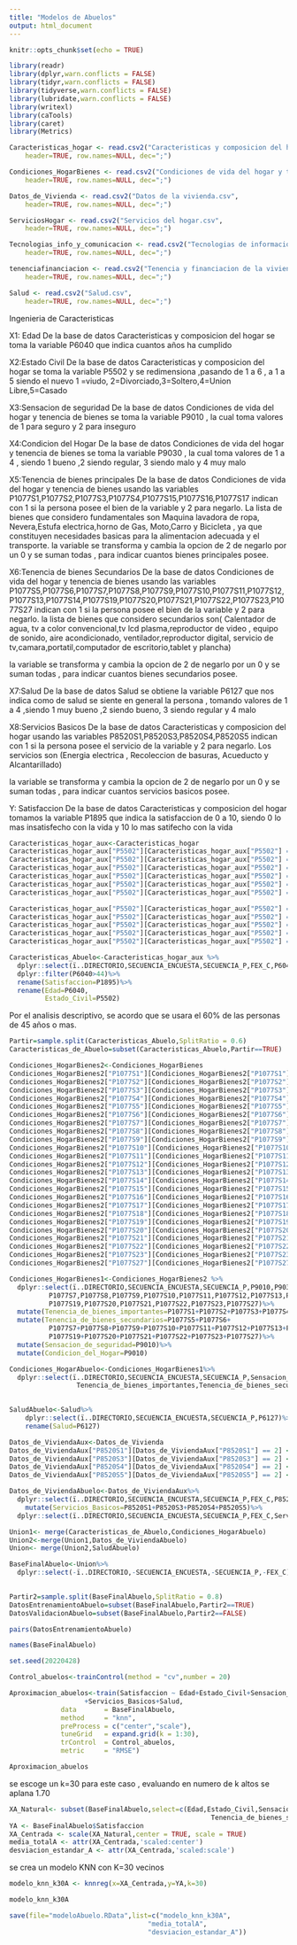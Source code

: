 ---
title: "Modelos de Abuelos"
output: html_document
---

```{r setup, include=FALSE}
knitr::opts_chunk$set(echo = TRUE)
```
 
```{r lectura de librerias}
library(readr)
library(dplyr,warn.conflicts = FALSE)
library(tidyr,warn.conflicts = FALSE)
library(tidyverse,warn.conflicts = FALSE)
library(lubridate,warn.conflicts = FALSE)
library(writexl)
library(caTools)
library(caret)
library(Metrics)
```

```{r Lectura de bases de datos para Abuelos}

Caracteristicas_hogar <- read.csv2("Caracteristicas y composicion del hogar.csv", 
    header=TRUE, row.names=NULL, dec=";")

Condiciones_HogarBienes <- read.csv2("Condiciones de vida del hogar y tenencia de bienes.csv", 
    header=TRUE, row.names=NULL, dec=";")

Datos_de_Vivienda <- read.csv2("Datos de la vivienda.csv", 
    header=TRUE, row.names=NULL, dec=";")

ServiciosHogar <- read.csv2("Servicios del hogar.csv", 
    header=TRUE, row.names=NULL, dec=";")

Tecnologias_info_y_comunicacion <- read.csv2("Tecnologias de informacion y comunicacion.csv", 
    header=TRUE, row.names=NULL, dec=";")

tenenciafinanciacion <- read.csv2("Tenencia y financiacion de la vivienda que ocupa el hogar.csv", 
    header=TRUE, row.names=NULL, dec=";")

Salud <- read.csv2("Salud.csv", 
    header=TRUE, row.names=NULL, dec=";")
```

Ingenieria de Caracteristicas


X1: Edad
De la base de datos Caracteristicas y composicion del hogar se toma la variable P6040 que indica cuantos años ha cumplido

X2:Estado Civil 
De la base de datos Caracteristicas y composicion del hogar se toma la variable P5502 y se redimensiona ,pasando de 1 a 6 , a 1 a 5
siendo el nuevo 1 =viudo, 2=Divorciado,3=Soltero,4=Union Libre,5=Casado 

X3:Sensacion de seguridad
De la base de datos Condiciones de vida del hogar y tenencia de bienes se toma la variable P9010 , la cual toma valores de 1 para seguro y 2 para inseguro

X4:Condicion del Hogar
De la base de datos Condiciones de vida del hogar y tenencia de bienes se toma la variable P9030 , la cual toma valores de 1 a 4 , siendo 1   bueno ,2 siendo regular, 3 siendo malo y  4  muy malo


X5:Tenencia de bienes principales
De la base de datos Condiciones de vida del hogar y tenencia de bienes usando las variables P1077S1,P1077S2,P1077S3,P1077S4,P1077S15,P1077S16,P1077S17 indican con 1 si la persona posee el bien de la variable y 2 para negarlo.
La lista de bienes que considero fundamentales son Maquina lavadora de ropa, Nevera,Estufa electrica,horno de Gas, Moto,Carro y Bicicleta , ya que constituyen necesidades basicas para la alimentacion adecuada y el transporte. 
la variable se transforma y cambia la opcion de 2 de negarlo por un 0 y se suman todas , para indicar cuantos bienes principales posee.

X6:Tenencia de bienes Secundarios
De la base de datos Condiciones de vida del hogar y tenencia de bienes usando las variables P1077S5,P1077S6,P1077S7,P1077S8,P1077S9,P1077S10,P1077S11,P1077S12,P1077S13,P1077S14,P1077S19,P1077S20,P1077S21,P1077S22,P1077S23,P1077S27 indican con 1 si la persona posee el bien de la variable y 2 para negarlo.
la lista de bienes que  considero secundarios son( Calentador de agua, tv a color convencional,tv lcd plasma,reproductor de video , equipo de sonido, aire acondicionado, ventilador,reproductor digital, servicio de tv,camara,portatil,computador de escritorio,tablet y plancha)

la variable se transforma y cambia la opcion de 2 de negarlo por un 0 y se suman todas , para indicar cuantos bienes secundarios posee.

X7:Salud
De la base de datos Salud se obtiene la variable P6127 que nos indica como de salud se siente en general la persona , tomando valores de 1 a 4	,siendo 1  muy bueno ,2 siendo bueno, 3 siendo regular y  4  malo

X8:Servicios Basicos
De la base de datos Caracteristicas y composicion del hogar usando las variables P8520S1,P8520S3,P8520S4,P8520S5 indican con 1 si la persona posee el servicio de la variable y 2 para negarlo.
Los servicios son (Energia electrica , Recoleccion de basuras, Acueducto y Alcantarillado)

la variable se transforma y cambia la opcion de 2 de negarlo por un 0 y se suman todas , para indicar cuantos servicios basicos posee.

Y: Satisfaccion
De la base de datos Caracteristicas y composicion del hogar tomamos la variable P1895 que indica la satisfaccion de 0 a 10, siendo 0 lo mas insatisfecho con la vida y 10 lo mas satifecho con la vida

```{r Correccion de x2}
Caracteristicas_hogar_aux<-Caracteristicas_hogar
Caracteristicas_hogar_aux["P5502"][Caracteristicas_hogar_aux["P5502"] == 1] <- 14
Caracteristicas_hogar_aux["P5502"][Caracteristicas_hogar_aux["P5502"] == 2] <- 14
Caracteristicas_hogar_aux["P5502"][Caracteristicas_hogar_aux["P5502"] == 3] <- 11
Caracteristicas_hogar_aux["P5502"][Caracteristicas_hogar_aux["P5502"] == 4] <- 12
Caracteristicas_hogar_aux["P5502"][Caracteristicas_hogar_aux["P5502"] == 5] <- 13
Caracteristicas_hogar_aux["P5502"][Caracteristicas_hogar_aux["P5502"] == 6] <- 15

Caracteristicas_hogar_aux["P5502"][Caracteristicas_hogar_aux["P5502"] == 11] <- 1
Caracteristicas_hogar_aux["P5502"][Caracteristicas_hogar_aux["P5502"] == 12] <- 2
Caracteristicas_hogar_aux["P5502"][Caracteristicas_hogar_aux["P5502"] == 13] <- 3
Caracteristicas_hogar_aux["P5502"][Caracteristicas_hogar_aux["P5502"] == 14] <- 4
Caracteristicas_hogar_aux["P5502"][Caracteristicas_hogar_aux["P5502"] == 15] <- 5
```




```{r x1 x2 y}
Caracteristicas_Abuelo<-Caracteristicas_hogar_aux %>%
  dplyr::select(ï..DIRECTORIO,SECUENCIA_ENCUESTA,SECUENCIA_P,FEX_C,P6040,P1895,P5502)%>%
  dplyr::filter(P6040>44)%>%
  rename(Satisfaccion=P1895)%>%
  rename(Edad=P6040,
         Estado_Civil=P5502)

```

Por el analisis descriptivo, se acordo que se usara el 60% de las personas de 45 años o mas.
```{r sesenta por ciento}
Partir=sample.split(Caracteristicas_Abuelo,SplitRatio = 0.6)
Caracteristicas_de_Abuelo=subset(Caracteristicas_Abuelo,Partir==TRUE)
```



```{r Correccion x5 x6}
Condiciones_HogarBienes2<-Condiciones_HogarBienes
Condiciones_HogarBienes2["P1077S1"][Condiciones_HogarBienes2["P1077S1"] == 2] <- 0
Condiciones_HogarBienes2["P1077S2"][Condiciones_HogarBienes2["P1077S2"] == 2] <- 0
Condiciones_HogarBienes2["P1077S3"][Condiciones_HogarBienes2["P1077S3"] == 2] <- 0
Condiciones_HogarBienes2["P1077S4"][Condiciones_HogarBienes2["P1077S4"] == 2] <- 0
Condiciones_HogarBienes2["P1077S5"][Condiciones_HogarBienes2["P1077S5"] == 2] <- 0
Condiciones_HogarBienes2["P1077S6"][Condiciones_HogarBienes2["P1077S6"] == 2] <- 0
Condiciones_HogarBienes2["P1077S7"][Condiciones_HogarBienes2["P1077S7"] == 2] <- 0
Condiciones_HogarBienes2["P1077S8"][Condiciones_HogarBienes2["P1077S8"] == 2] <- 0
Condiciones_HogarBienes2["P1077S9"][Condiciones_HogarBienes2["P1077S9"] == 2] <- 0
Condiciones_HogarBienes2["P1077S10"][Condiciones_HogarBienes2["P1077S10"] == 2] <- 0
Condiciones_HogarBienes2["P1077S11"][Condiciones_HogarBienes2["P1077S11"] == 2] <- 0
Condiciones_HogarBienes2["P1077S12"][Condiciones_HogarBienes2["P1077S12"] == 2] <- 0
Condiciones_HogarBienes2["P1077S13"][Condiciones_HogarBienes2["P1077S13"] == 2] <- 0
Condiciones_HogarBienes2["P1077S14"][Condiciones_HogarBienes2["P1077S14"] == 2] <- 0
Condiciones_HogarBienes2["P1077S15"][Condiciones_HogarBienes2["P1077S15"] == 2] <- 0
Condiciones_HogarBienes2["P1077S16"][Condiciones_HogarBienes2["P1077S16"] == 2] <- 0
Condiciones_HogarBienes2["P1077S17"][Condiciones_HogarBienes2["P1077S17"] == 2] <- 0
Condiciones_HogarBienes2["P1077S18"][Condiciones_HogarBienes2["P1077S18"] == 2] <- 0
Condiciones_HogarBienes2["P1077S19"][Condiciones_HogarBienes2["P1077S19"] == 2] <- 0
Condiciones_HogarBienes2["P1077S20"][Condiciones_HogarBienes2["P1077S20"] == 2] <- 0
Condiciones_HogarBienes2["P1077S21"][Condiciones_HogarBienes2["P1077S21"] == 2] <- 0
Condiciones_HogarBienes2["P1077S22"][Condiciones_HogarBienes2["P1077S22"] == 2] <- 0
Condiciones_HogarBienes2["P1077S23"][Condiciones_HogarBienes2["P1077S23"] == 2] <- 0
Condiciones_HogarBienes2["P1077S27"][Condiciones_HogarBienes2["P1077S27"] == 2] <- 0
```



```{r x3 x4 x5 x6}
Condiciones_HogarBienes1<-Condiciones_HogarBienes2 %>%
  dplyr::select(ï..DIRECTORIO,SECUENCIA_ENCUESTA,SECUENCIA_P,P9010,P9030,P1077S1,P1077S1,P1077S2,P1077S3,P1077S4,P1077S5,P1077S6,
          P1077S7,P1077S8,P1077S9,P1077S10,P1077S11,P1077S12,P1077S13,P1077S14,P1077S15,P1077S16,P1077S17,
          P1077S19,P1077S20,P1077S21,P1077S22,P1077S23,P1077S27)%>%
  mutate(Tenencia_de_bienes_importantes=P1077S1+P1077S2+P1077S3+P1077S4+P1077S15+P1077S16+P1077S17)%>%
  mutate(Tenencia_de_bienes_secundarios=P1077S5+P1077S6+
          P1077S7+P1077S8+P1077S9+P1077S10+P1077S11+P1077S12+P1077S13+P1077S14+
          P1077S19+P1077S20+P1077S21+P1077S22+P1077S23+P1077S27)%>%
  mutate(Sensacion_de_seguridad=P9010)%>%
  mutate(Condicion_del_Hogar=P9010)

Condiciones_HogarAbuelo<-Condiciones_HogarBienes1%>%
  dplyr::select(ï..DIRECTORIO,SECUENCIA_ENCUESTA,SECUENCIA_P,Sensacion_de_seguridad,Condicion_del_Hogar,
                 Tenencia_de_bienes_importantes,Tenencia_de_bienes_secundarios)
  
```

```{r x7}
SaludAbuelo<-Salud%>%
    dplyr::select(ï..DIRECTORIO,SECUENCIA_ENCUESTA,SECUENCIA_P,P6127)%>%
    rename(Salud=P6127)
```


```{r correcion x8}
Datos_de_ViviendaAux<-Datos_de_Vivienda
Datos_de_ViviendaAux["P8520S1"][Datos_de_ViviendaAux["P8520S1"] == 2] <- 0
Datos_de_ViviendaAux["P8520S3"][Datos_de_ViviendaAux["P8520S3"] == 2] <- 0
Datos_de_ViviendaAux["P8520S4"][Datos_de_ViviendaAux["P8520S4"] == 2] <- 0
Datos_de_ViviendaAux["P8520S5"][Datos_de_ViviendaAux["P8520S5"] == 2] <- 0
```

```{r x8}
Datos_de_ViviendaAbuelo<-Datos_de_ViviendaAux%>%
  dplyr::select(ï..DIRECTORIO,SECUENCIA_ENCUESTA,SECUENCIA_P,FEX_C,P8520S1,P8520S3,P8520S4,P8520S5,P4065S1,P4065S4,P5661S4,P5661S9,P5661S7,P5661S6,P3157)%>%
    mutate(Servicios_Basicos=P8520S1+P8520S3+P8520S4+P8520S5)%>%
  dplyr::select(ï..DIRECTORIO,SECUENCIA_ENCUESTA,SECUENCIA_P,FEX_C,Servicios_Basicos)

```



```{r Unificacion bases}
Union1<- merge(Caracteristicas_de_Abuelo,Condiciones_HogarAbuelo)
Union2<-merge(Union1,Datos_de_ViviendaAbuelo)
Union<- merge(Union2,SaludAbuelo) 

```

```{r}
BaseFinalAbuelo<-Union%>%
  dplyr::select(-ï..DIRECTORIO,-SECUENCIA_ENCUESTA,-SECUENCIA_P,-FEX_C)
  
```

```{r}
Partir2=sample.split(BaseFinalAbuelo,SplitRatio = 0.8)
DatosEntrenamientoAbuelo=subset(BaseFinalAbuelo,Partir2==TRUE)
DatosValidacionAbuelo=subset(BaseFinalAbuelo,Partir2==FALSE)
```

```{r}
pairs(DatosEntrenamientoAbuelo)
```

```{r}
names(BaseFinalAbuelo)
```


```{r}
set.seed(20220428) 

Control_abuelos<-trainControl(method = "cv",number = 20)

Aproximacion_abuelos<-train(Satisfaccion ~ Edad+Estado_Civil+Sensacion_de_seguridad+Condicion_del_Hogar+Tenencia_de_bienes_importantes+Tenencia_de_bienes_secundarios
                   +Servicios_Basicos+Salud,
             data       = BaseFinalAbuelo,
             method     = "knn",
             preProcess = c("center","scale"),
             tuneGrid   = expand.grid(k = 1:30),
             trControl  = Control_abuelos,
             metric     = "RMSE")
```

```{r}
Aproximacion_abuelos
```

se escoge un k=30 para este caso , evaluando en numero de k altos se aplana 1.70


```{r}
XA_Natural<- subset(BaseFinalAbuelo,select=c(Edad,Estado_Civil,Sensacion_de_seguridad,Condicion_del_Hogar,Tenencia_de_bienes_importantes,
                                                   Tenencia_de_bienes_secundarios,Servicios_Basicos,Salud))
YA <- BaseFinalAbuelo$Satisfaccion
XA_Centrada <- scale(XA_Natural,center = TRUE, scale = TRUE)
media_totalA <- attr(XA_Centrada,'scaled:center')
desviacion_estandar_A <- attr(XA_Centrada,'scaled:scale')
```

se crea un  modelo KNN con K=30 vecinos

```{r}
modelo_knn_k30A <- knnreg(x=XA_Centrada,y=YA,k=30)
```


```{r}
modelo_knn_k30A
```
```{r}
save(file="modeloAbuelo.RData",list=c("modelo_knn_k30A",
                                   "media_totalA",
                                   "desviacion_estandar_A"))
```




